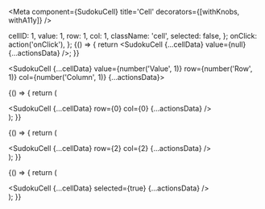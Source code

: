 
<Meta component={SudokuCell} title='Cell' decorators={[withKnobs, withA11y]} />

  cellID: 1,
  value: 1,
  row: 1,
  col: 1,
  className: 'cell',
  selected: false,
};
  onClick: action('onClick'),
};
<Story name='Empty'>{() => {
    return <SudokuCell {...cellData} value={null} {...actionsData} />;
  }}</Story>

<Story name='ElementFilled'><SudokuCell
    {...cellData}
    value={number('Value', 1)}
    row={number('Row', 1)}
    col={number('Column', 1)}
    {...actionsData}></SudokuCell></Story>

<Story name='OuterCorner'>{() => {
    return (
      <div>
        <SudokuCell {...cellData} row={0} col={0} {...actionsData} />
      </div>
    );
  }}</Story>

<Story name='InnerCorner'>{() => {
    return (
      <div>
        <SudokuCell {...cellData} row={2} col={2} {...actionsData} />
      </div>
    );
  }}</Story>

<Story name='Selected'>{() => {
    return (
      <div>
        <SudokuCell {...cellData} selected={true} {...actionsData} />
      </div>
    );
  }}</Story>
